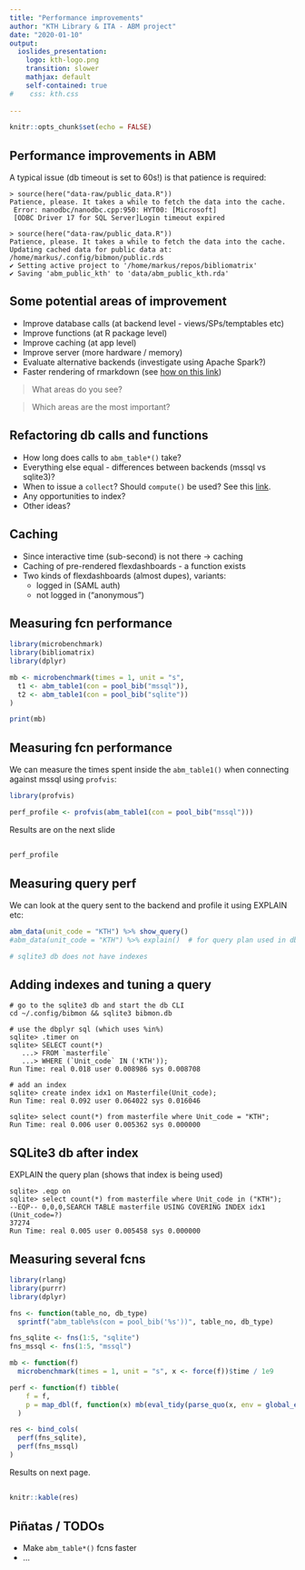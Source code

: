 ```yaml
---
title: "Performance improvements"
author: "KTH Library & ITA - ABM project"
date: "2020-01-10"
output:
  ioslides_presentation: 
    logo: kth-logo.png
    transition: slower
    mathjax: default
    self-contained: true
#    css: kth.css    
    
---
```



```r
knitr::opts_chunk$set(echo = FALSE)
```

## Performance improvements in ABM

A typical issue (db timeout is set to 60s!) is that patience is required:

    > source(here("data-raw/public_data.R"))
    Patience, please. It takes a while to fetch the data into the cache.
     Error: nanodbc/nanodbc.cpp:950: HYT00: [Microsoft]
     [ODBC Driver 17 for SQL Server]Login timeout expired
     
    > source(here("data-raw/public_data.R"))
    Patience, please. It takes a while to fetch the data into the cache.
    Updating cached data for public data at: /home/markus/.config/bibmon/public.rds
    ✔ Setting active project to '/home/markus/repos/bibliomatrix'
    ✔ Saving 'abm_public_kth' to 'data/abm_public_kth.rda'

## Some potential areas of improvement

- Improve database calls (at backend level - views/SPs/temptables etc)
- Improve functions (at R package level)
- Improve caching (at app level)
- Improve server (more hardware / memory)
- Evaluate alternative backends (investigate using Apache Spark?)
- Faster rendering of rmarkdown (see [how on this link](https://bookdown.org/yihui/rmarkdown-cookbook/cache.html))

> What areas do you see? 

> Which areas are the most important?

## Refactoring db calls and functions

- How long does calls to `abm_table*()` take?
- Everything else equal - differences between backends (mssql vs sqlite3)?
- When to issue a `collect`? Should `compute()` be used? See this [link](https://dbplyr.tidyverse.org/articles/dbplyr.html).
- Any opportunities to index?
- Other ideas?

## Caching

- Since interactive time (sub-second) is not there -> caching
- Caching of pre-rendered flexdashboards - a function exists
- Two kinds of flexdashboards (almost dupes), variants: 
  - logged in (SAML auth) 
  - not logged in ("anonymous")

## Measuring fcn performance {.smaller}

```r
library(microbenchmark)
library(bibliomatrix)
library(dplyr)

mb <- microbenchmark(times = 1, unit = "s",
  t1 <- abm_table1(con = pool_bib("mssql")),
  t2 <- abm_table1(con = pool_bib("sqlite"))
)

print(mb)

```

## Measuring fcn performance

We can measure the times spent inside the `abm_table1()` when connecting against mssql using `profvis`:

```r
library(profvis)

perf_profile <- profvis(abm_table1(con = pool_bib("mssql")))

```

Results are on the next slide

## {.smaller}

```r
perf_profile
```

## Measuring query perf

We can look at the query sent to the backend and profile it using EXPLAIN etc:

```r

abm_data(unit_code = "KTH") %>% show_query()
#abm_data(unit_code = "KTH") %>% explain()  # for query plan used in db

# sqlite3 db does not have indexes

```

## Adding indexes and tuning a query {.smaller}

    # go to the sqlite3 db and start the db CLI
    cd ~/.config/bibmon && sqlite3 bibmon.db
    
    # use the dbplyr sql (which uses %in%)
    sqlite> .timer on
    sqlite> SELECT count(*)
       ...> FROM `masterfile`
       ...> WHERE (`Unit_code` IN ('KTH'));
    Run Time: real 0.018 user 0.008986 sys 0.008708
    
    # add an index
    sqlite> create index idx1 on Masterfile(Unit_code);
    Run Time: real 0.092 user 0.064022 sys 0.016046
    
    sqlite> select count(*) from masterfile where Unit_code = "KTH";
    Run Time: real 0.006 user 0.005362 sys 0.000000

## SQLite3 db after index{.smaller}

EXPLAIN the query plan (shows that index is being used)

    sqlite> .eqp on
    sqlite> select count(*) from masterfile where Unit_code in ("KTH");
    --EQP-- 0,0,0,SEARCH TABLE masterfile USING COVERING INDEX idx1 (Unit_code=?)
    37274
    Run Time: real 0.005 user 0.005458 sys 0.000000

## Measuring several fcns {.smaller}

```r
library(rlang)
library(purrr)
library(dplyr)

fns <- function(table_no, db_type) 
  sprintf("abm_table%s(con = pool_bib('%s'))", table_no, db_type)

fns_sqlite <- fns(1:5, "sqlite")
fns_mssql <- fns(1:5, "mssql")

mb <- function(f) 
  microbenchmark(times = 1, unit = "s", x <- force(f))$time / 1e9

perf <- function(f) tibble(
    f = f,
    p = map_dbl(f, function(x) mb(eval_tidy(parse_quo(x, env = global_env()))))
  )

res <- bind_cols(
  perf(fns_sqlite),
  perf(fns_mssql)
)

```

Results on next page.

## {.smaller}

```r
knitr::kable(res)
```


## Piñatas / TODOs

- Make `abm_table*()` fcns faster
- ...

